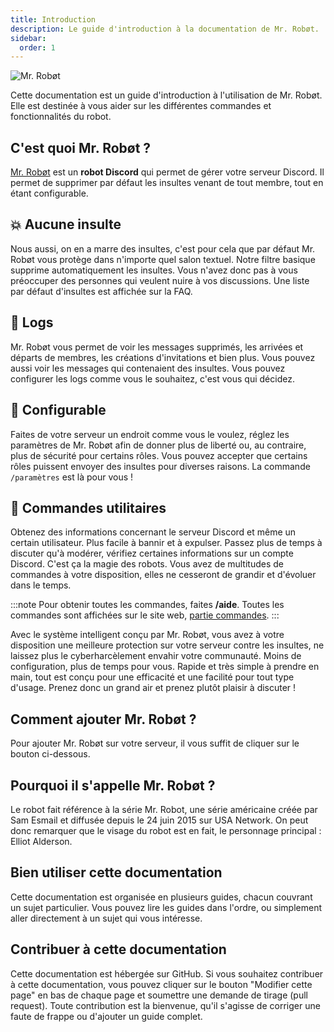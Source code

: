 ```yaml
---
title: Introduction
description: Le guide d'introduction à la documentation de Mr. Robøt.
sidebar:
  order: 1
---
```


![Mr. Robøt](/banner_seo.png)

Cette documentation est un guide d'introduction à l'utilisation de Mr. Robøt. Elle est destinée à vous aider sur les différentes commandes et fonctionnalités du robot.

## C'est quoi Mr. Robøt ?

[Mr. Robøt](https://mrrobot.app) est un **robot Discord** qui permet de gérer votre serveur Discord. Il permet de supprimer par défaut les insultes venant de tout membre, tout en étant configurable.

## 💥 **Aucune insulte**

Nous aussi, on en a marre des insultes, c'est pour cela que par défaut Mr. Robøt vous protège dans n'importe quel salon textuel.
Notre filtre basique supprime automatiquement les insultes. Vous n'avez donc pas à vous préoccuper des personnes qui veulent nuire à vos discussions.
Une liste par défaut d'insultes est affichée sur la FAQ.

## 📜 **Logs**

Mr. Robøt vous permet de voir les messages supprimés, les arrivées et départs de membres, les créations d'invitations et bien plus.
Vous pouvez aussi voir les messages qui contenaient des insultes. Vous pouvez configurer les logs comme vous le souhaitez, c'est vous qui décidez.

## 🔨 **Configurable**

Faites de votre serveur un endroit comme vous le voulez, réglez les paramètres de Mr. Robøt afin de donner plus de liberté ou, au contraire, plus de sécurité pour certains rôles.
Vous pouvez accepter que certains rôles puissent envoyer des insultes pour diverses raisons.
La commande `/paramètres` est là pour vous !

## 🔎 **Commandes utilitaires**

Obtenez des informations concernant le serveur Discord et même un certain utilisateur. Plus facile à bannir et à expulser.
Passez plus de temps à discuter qu'à modérer, vérifiez certaines informations sur un compte Discord. C'est ça la magie des robots.
Vous avez de multitudes de commandes à votre disposition, elles ne cesseront de grandir et d'évoluer dans le temps.


:::note
Pour obtenir toutes les commandes, faites **/aide**.
Toutes les commandes sont affichées sur le site web, [partie commandes](https://mrrobot.app/#commands).
:::

<CardGrid>
  <Card title="SYSTÈME INTELLIGENT">
    Avec le système intelligent conçu par Mr. Robøt, vous avez à votre disposition une meilleure protection sur votre serveur contre les insultes, ne laissez plus le cyberharcèlement envahir votre communauté.
  </Card>
  <Card title="INSTALLATION FACILE">
    Moins de configuration, plus de temps pour vous. Rapide et très simple à prendre en main, tout est conçu pour une efficacité et une facilité pour tout type d'usage. Prenez donc un grand air et prenez plutôt plaisir à discuter !
  </Card>
</CardGrid>

## Comment ajouter Mr. Robøt ?

Pour ajouter Mr. Robøt sur votre serveur, il vous suffit de cliquer sur le bouton ci-dessous.

<CardGrid>
  <LinkCard
    title="Ajouter Mr. Robøt"
    href="https://mrrobot.app/add"
  />
  <LinkCard
    title="Répertoire d'App Discord"
    href="https://discord.com/application-directory/308655472452304896"
  />
</CardGrid>

## Pourquoi il s'appelle Mr. Robøt ?

Le robot fait référence à la série Mr. Robot, une série américaine créée par Sam Esmail et diffusée depuis le 24 juin 2015 sur USA Network.
On peut donc remarquer que le visage du robot est en fait, le personnage principal : Elliot Alderson.
<CardGrid>
  <LinkCard
    title="En savoir plus sur la série"
    href="https://fr.wikipedia.org/wiki/Mr._Robot_(s%C3%A9rie_t%C3%A9l%C3%A9vis%C3%A9e)"
  />
  <LinkCard
    title="À propos de Mr. Robøt"
    href="https://mrrobot.app/about"
  />
</CardGrid>

## Bien utiliser cette documentation

Cette documentation est organisée en plusieurs guides, chacun couvrant un sujet particulier. Vous pouvez lire les guides dans l'ordre, ou simplement aller directement à un sujet qui vous intéresse.

## Contribuer à cette documentation

Cette documentation est hébergée sur GitHub. Si vous souhaitez contribuer à cette documentation, vous pouvez cliquer sur le bouton "Modifier cette page" en bas de chaque page et soumettre une demande de tirage (pull request).
Toute contribution est la bienvenue, qu'il s'agisse de corriger une faute de frappe ou d'ajouter un guide complet.
